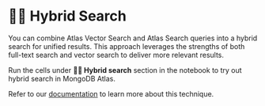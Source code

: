 # 🦹‍♀️ Hybrid Search

You can combine Atlas Vector Search and Atlas Search queries into a hybrid search for unified results. This approach leverages the strengths of both full-text search and vector search to deliver more relevant results.

Run the cells under **🦹‍♀️ Hybrid search** section in the notebook to try out hybrid search in MongoDB Atlas.

Refer to our [documentation](https://www.mongodb.com/docs/atlas/atlas-vector-search/tutorials/reciprocal-rank-fusion/) to learn more about this technique.